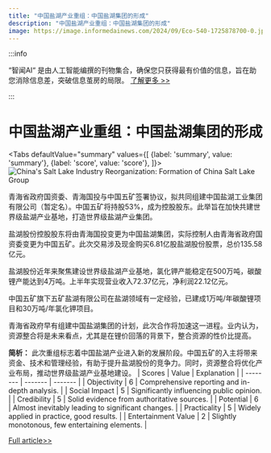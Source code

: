 ```yaml
---
title: "中国盐湖产业重组：中国盐湖集团的形成"
description: "中国盐湖产业重组：中国盐湖集团的形成"
image: https://image.informedainews.com/2024/09/Eco-540-1725878700-0.jpg
---
```



:::info

“智闻AI“ 是由人工智能编撰的刊物集合，确保您只获得最有价值的信息，旨在助您消除信息差，突破信息茧房的局限。  [了解更多 >>](/)

:::

# 中国盐湖产业重组：中国盐湖集团的形成


<Tabs
	defaultValue="summary"
	values={[
	{label: 'summary', value: 'summary'},
	{label: 'score', value: 'score'},
]}>
<TabItem value="summary">
<img
  src="https://image.informedainews.com/2024/09/Eco-540-1725878700-0.jpg"
  alt="China's Salt Lake Industry Reorganization: Formation of China Salt Lake Group"
/>



青海省政府国资委、青海国投与中国五矿签署协议，拟共同组建中国盐湖工业集团有限公司（暂定名）。中国五矿将持股53%，成为控股股东。此举旨在加快共建世界级盐湖产业基地，打造世界级盐湖产业集团。

盐湖股份控股股东将由青海国投变更为中国盐湖集团，实际控制人由青海省政府国资委变更为中国五矿。此次交易涉及现金购买6.81亿股盐湖股份股票，总价135.58亿元。

盐湖股份近年来聚焦建设世界级盐湖产业基地，氯化钾产能稳定在500万吨，碳酸锂产能达到4万吨。上半年实现营业收入72.37亿元，净利润22.12亿元。

中国五矿旗下五矿盐湖有限公司在盐湖领域有一定经验，已建成1万吨/年碳酸锂项目和30万吨/年氯化钾项目。

青海省政府早有组建中国盐湖集团的计划，此次合作将加速这一进程。业内认为，资源整合将是未来看点，尤其是在锂价回落的背景下，整合资源的性价比提高。

**简析：**
此次重组标志着中国盐湖产业进入新的发展阶段。中国五矿的入主将带来资金、技术和管理经验，有助于提升盐湖股份的竞争力。同时，资源整合将优化产业布局，推动世界级盐湖产业基地建设。
</TabItem>
<TabItem value="score">
	| Scores     | Value   | Explanation |
	| -------- | ------- | ------- |
	| Objectivity  | 6    | Comprehensive reporting and in-depth analysis.    |
	| Social Impact | 5     | Significantly influencing public opinion.    |
	| Credibility    | 5    | Solid evidence from authoritative sources.    |
	| Potential    | 6    | Almost inevitably leading to significant changes.    |
	| Practicality    | 5    | Widely applied in practice, good results.    |
	| Entertainment Value    | 2    | Slightly monotonous, few entertaining elements.    |
</TabItem>
</Tabs>

[Full article>>](https://wallstreetcn.com/articles/3727380)
